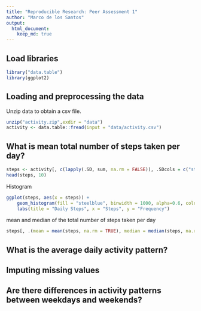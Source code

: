 ```yaml
---
title: "Reproducible Research: Peer Assessment 1"
author: "Marco de los Santos"
output: 
  html_document:
    keep_md: true
---
```


## Load libraries
```r
library("data.table")
library(ggplot2)
```

## Loading and preprocessing the data
Unzip data to obtain a csv file.

```r
unzip("activity.zip",exdir = "data")
activity <- data.table::fread(input = "data/activity.csv")
```


## What is mean total number of steps taken per day?
```r
steps <- activity[, c(lapply(.SD, sum, na.rm = FALSE)), .SDcols = c("steps"), by = .(date)] 
head(steps, 10)
```
Histogram
```r
ggplot(steps, aes(x = steps)) +
    geom_histogram(fill = "steelblue", binwidth = 1000, alpha=0.6, color='black') +
    labs(title = "Daily Steps", x = "Steps", y = "Frequency")
```

mean and median of the total number of steps taken per day
```r
steps[, .(mean = mean(steps, na.rm = TRUE), median = median(steps, na.rm = TRUE))]
```

## What is the average daily activity pattern?



## Imputing missing values



## Are there differences in activity patterns between weekdays and weekends?
